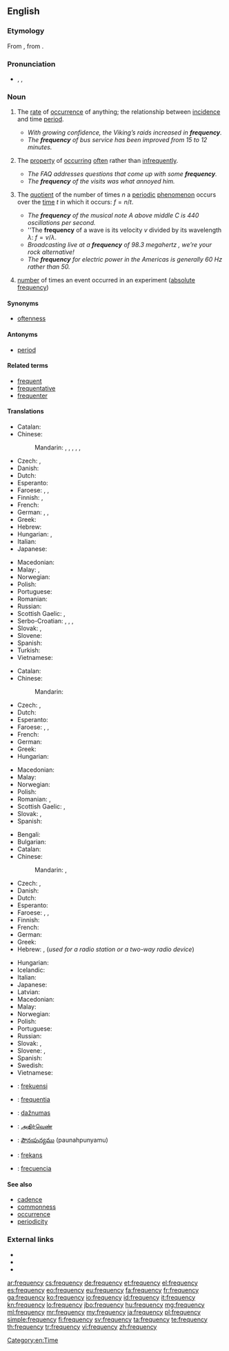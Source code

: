 {{wikipedia|Frequency (disambiguation)}}
==English==

===Etymology===
From {{etyl|la|en}} {{term|frequentia|lang=la}}, from {{term|frequens|lang=la}}.

===Pronunciation===
* {{enPR|frĕʹkwən-sē}}, {{IPA|/ˈfriːkwənsi/}}, {{X-SAMPA|/"fri:kw@nsi/}}

===Noun===
{{en-noun|frequencies}}

# {{context|uncountable|lang=en}} The [[rate]] of [[occurrence]] of anything; the relationship between [[incidence]] and time [[period]].
#* ''With growing confidence, the Viking’s raids increased in '''frequency'''.''
#* ''The '''frequency''' of bus service has been improved from 15 to 12 minutes.''
# {{context|uncountable|lang=en}} The [[property]] of [[occur]]ring [[often]] rather than [[infrequently]].
#* ''The FAQ addresses questions that come up with some '''frequency'''.''
#* ''The '''frequency''' of the visits was what annoyed him.''
# {{context|countable|lang=en}} The [[quotient]] of the number of times <math>n</math> a [[periodic]] [[phenomenon]] occurs over the [[time]] <math>t</math> in which it occurs: <math>f = n / t</math>.
#* ''The '''frequency''' of the musical note A above middle C is 440 oscillations per second.''
#* ''The '''frequency''' of a wave is its velocity <math>v</math> divided by its wavelength <math>\lambda</math>: <math>f = v / \lambda</math>.
#* ''Broadcasting live at a '''frequency''' of 98.3 megahertz<!--fictional station-->, we’re your rock alternative!''
#* ''The '''frequency''' for electric power in the Americas is generally 60 Hz rather than 50.''
# {{context|statistics|lang=en}} [[number]] of times an event occurred in an experiment ([[absolute frequency]])

====Synonyms====
* {{sense|rate of occurrence}} [[oftenness]]

====Antonyms====
* {{sense|rate of occurrence}} [[period]]

====Related terms====
* [[frequent]]
* [[frequentative]]
* [[frequenter]]

====Translations====
{{trans-top|rate of occurrence of anything}}
* Catalan: {{t-|ca|freqüència|f}}
* Chinese:
*: Mandarin: {{t|cmn|頻率|sc=Hani}}, {{t|cmn|频率|tr=pínlǜ|sc=Hani}}, {{t|cmn|頻度|sc=Hani}}, {{t|cmn|频度|tr=píndù|sc=Hani}}, {{t|cmn|次數|sc=Hani}}, {{t|cmn|次数|tr=cìshù|sc=Hani}}
* Czech: {{t-|cs|četnost|n}}, {{t+|cs|frekvence|f}}
* Danish: {{t+|da|hyppighed|c}}
* Dutch: {{t+|nl|frequentie|f}}
* Esperanto: {{t-|eo|ofto}}
* Faroese: {{t-|fo|tíðføri|n}}, {{t-|fo|tíðleiki|m}}, {{t-|fo|tídd|f}}
* Finnish: {{t+|fi|taajuus}}, {{qualifier|statistical}} {{t-|fi|frekvenssi}}
* French: {{t+|fr|fréquence|f}}
* German: {{t+|de|Häufigkeit|f}}, {{t+|de|Frequenz|f}}, {{t-|de|Regelmäßigkeit|f}}
* Greek: {{t+|el|συχνότητα|f|tr=sychnótita}}
* Hebrew: {{t-|he|תדירות|f|tr=tedirút}}
* Hungarian: {{t+|hu|gyakoriság}}, {{t-|hu|ismétlődés}}
* Italian: {{t+|it|frequenza|f}}
* Japanese: {{t-|ja|頻度|tr=ひんど, hindo|sc=Jpan}}
{{trans-mid}}
* Macedonian: {{t-|mk|честота|f|tr=čéstota}}
* Malay: {{t-|ms|kekerapan}}, {{t-|ms|frekuensi}}
* Norwegian: {{t+|no|hyppighet|m}}
* Polish: {{t+|pl|częstość|f}}
* Portuguese: {{t+|pt|frequência|f}}
* Romanian: {{t-|ro|frecvență|f}}
* Russian: {{t+|ru|частота|f|tr=častotá}}
* Scottish Gaelic: {{t-|gd|bitheantas|m}}, {{t-|gd|tricead|m}}
* Serbo-Croatian: {{t-|sh|učestalost|f|sc=Cyrl}}, {{t-|sh|čestoća|f|sc=Cyrl}}, {{t-|sh|čestost|f|sc=Cyrl}}, {{t-|sh|učestanost|sc=Cyrl}}
* Slovak: {{t-|sk|frekvencia|f}}, {{t-|sk|početnosť|f}}
* Slovene: {{t-|sl|pogostost|f}}
* Spanish: {{t+|es|frecuencia|f}}
* Turkish: {{t+|tr|frekans}}
* Vietnamese: {{t-|vi|tính thường xuyên}}
{{trans-bottom}}

{{trans-top|property of occurring often rather than infrequently}}
* Catalan: {{t-|ca|freqüència|f}}
* Chinese:
*: Mandarin: {{t|cmn|常常|tr=chángcháng|sc=Hani}}
* Czech: {{t-|cs|častost|n}}, {{t+|cs|frekvence|f}}
* Dutch: {{t+|nl|regelmaat|m|f}}
* Esperanto: {{t-|eo|ofteco}}
* Faroese: {{t-|fo|tíðføri|n}}, {{t-|fo|tíðleiki|m}}, {{t-|fo|tídd|f}}
* French: {{t+|fr|fréquence|f}}
* German: {{t+|de|Häufigkeit|f}}
* Greek: {{t+|el|συχνότητα|f|tr=sychnótita}}
* Hungarian: {{t+|hu|gyakoriság}}
{{trans-mid}}
* Macedonian: {{t-|mk|честота|f|tr=čéstota}}
* Malay: {{t-|ms|kekerapan}}
* Norwegian: {{t+|no|hyppighet|m}}
* Polish: {{t+|pl|częstość|f}}
* Romanian: {{t-|ro|desime|f}}, {{t-|ro|frecvență|f}}
* Scottish Gaelic: {{t-|gd|bitheantas|m}}, {{t-|gd|tricead|m}}
* Slovak: {{t-|sk|frekvencia|f}}, {{t-|sk|častosť|f}}
* Spanish: {{t+|es|frecuencia|f}}
{{trans-bottom}}

{{trans-top|number of occurrences divided by time}}
* Bengali: {{t-|bn|কম্পাঙ্ক|sc=Beng}}
* Bulgarian: {{t+|bg|честота|f|tr=cestota}}
* Catalan: {{t-|ca|freqüència|f}}
* Chinese:
*: Mandarin: {{t|cmn|頻數|sc=Hani}}, {{t|cmn|频数|tr=pínshù|sc=Hani}}
* Czech: {{t+|cs|frekvence|f}}, {{t-|cs|kmitočet|m}} {{qualifier|of radio frequency}}
* Danish: {{t-|da|frekvens|n}}
* Dutch: {{t+|nl|frequentie|f}}
* Esperanto: {{t-|eo|frekvenco}}
* Faroese: {{t-|fo|tíðføri|n}}, {{t-|fo|tíðleiki|m}}, {{t-|fo|tídd|f}}
* Finnish: {{t+|fi|taajuus}}
* French: {{t+|fr|fréquence|f}}
* German: {{t+|de|Frequenz|f}}
* Greek: {{t+|el|συχνότητα|f|tr=sykhnótita|sc=Grek}}
* Hebrew: {{t-|he|תדירות|f|tr=tedirút}}, {{t-|he|תדר|m|tr=téder}} (''used for a radio station or a two-way radio device'')
{{trans-mid}}
* Hungarian: {{t+|hu|frekvencia}}
* Icelandic: {{t+|is|tíðni|f}}
* Italian: {{t+|it|frequenza|f}}
* Japanese: {{t-|ja|周波数|tr=shūhasū|sc=Jpan}}
* Latvian: {{t-|lv|frekvence|f}}
* Macedonian: {{t-|mk|фреквенција|f|tr=frekvéncija}}
* Malay: {{t-|ms|frekuensi}}
* Norwegian: {{t+|no|frekvens|m}}
* Polish: {{t+|pl|częstotliwość|f}}
* Portuguese: {{t+|pt|frequência|f}}
* Russian: {{t+|ru|частота|f|tr=častotá}}
* Slovak: {{t-|sk|frekvencia|f}}, {{t-|sk|kmitočet|m}}
* Slovene: {{t+|sl|frekvenca|f}}, {{t-|sl|pogostost|f}}
* Spanish: {{t+|es|frecuencia|f}}
* Swedish: {{t+|sv|frekvens}}
* Vietnamese: {{t+|vi|tần số}}
{{trans-bottom}}

{{checktrans-top}}
* {{ttbc|id}}: [[frekuensi]]
* {{ttbc|la}}: [[frequentia]] {{f}}
* {{ttbc|lt}}: [[dažnumas]]
{{trans-mid}}
* {{ttbc|ta}}: [[அதிர்வெண்]]
* {{ttbc|te}}: [[పౌనఃపున్యము]] (paunahpunyamu)
* {{ttbc|tr}}: [[frekans]]
* {{ttbc|es}}: [[frecuencia]]
{{trans-bottom}}

====See also====
* [[cadence]]
* [[commonness]]
* [[occurrence]]
* [[periodicity]]

===External links===
* {{R:Webster 1913}}
* {{R:Century 1911}}
* {{R:OneLook}}

[[Category:en:Time]]

[[ar:frequency]]
[[cs:frequency]]
[[de:frequency]]
[[et:frequency]]
[[el:frequency]]
[[es:frequency]]
[[eo:frequency]]
[[eu:frequency]]
[[fa:frequency]]
[[fr:frequency]]
[[ga:frequency]]
[[ko:frequency]]
[[io:frequency]]
[[id:frequency]]
[[it:frequency]]
[[kn:frequency]]
[[lo:frequency]]
[[jbo:frequency]]
[[hu:frequency]]
[[mg:frequency]]
[[ml:frequency]]
[[mr:frequency]]
[[my:frequency]]
[[ja:frequency]]
[[pl:frequency]]
[[simple:frequency]]
[[fi:frequency]]
[[sv:frequency]]
[[ta:frequency]]
[[te:frequency]]
[[th:frequency]]
[[tr:frequency]]
[[vi:frequency]]
[[zh:frequency]]